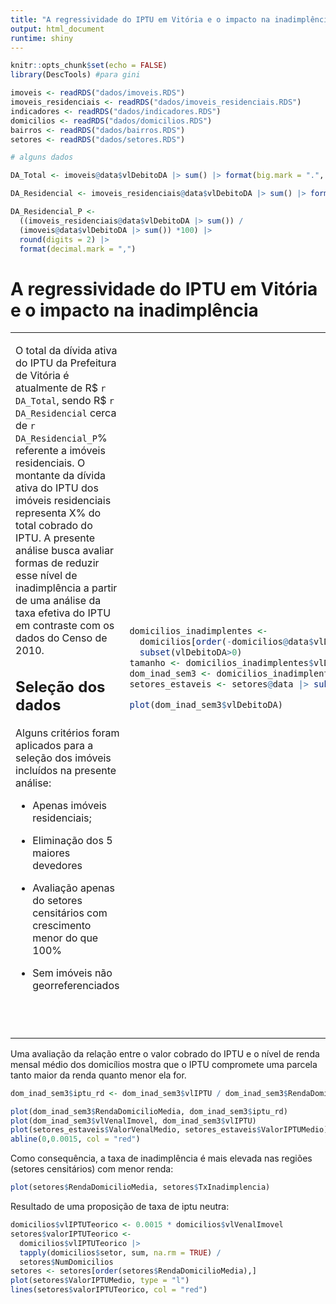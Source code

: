 ```yaml
---
title: "A regressividade do IPTU em Vitória e o impacto na inadimplência"
output: html_document
runtime: shiny
---
```


```r
knitr::opts_chunk$set(echo = FALSE)
library(DescTools) #para gini

imoveis <- readRDS("dados/imoveis.RDS")
imoveis_residenciais <- readRDS("dados/imoveis_residenciais.RDS")
indicadores <- readRDS("dados/indicadores.RDS")
domicilios <- readRDS("dados/domicilios.RDS")
bairros <- readRDS("dados/bairros.RDS")
setores <- readRDS("dados/setores.RDS")

# alguns dados

DA_Total <- imoveis@data$vlDebitoDA |> sum() |> format(big.mark = ".", decimal.mark = ",", nsmall = 2)

DA_Residencial <- imoveis_residenciais@data$vlDebitoDA |> sum() |> format(big.mark = ".", decimal.mark = ",", nsmall = 2)

DA_Residencial_P <- 
  ((imoveis_residenciais@data$vlDebitoDA |> sum()) /
  (imoveis@data$vlDebitoDA |> sum()) *100) |> 
  round(digits = 2) |> 
  format(decimal.mark = ",")

```

# A regressividade do IPTU em Vitória e o impacto na inadimplência

<table>
<tbody>
<tr>
<td width = 30%><p>O total da dívida ativa do IPTU da Prefeitura de Vitória é atualmente de R\$ `r DA_Total`, sendo R\$ `r DA_Residencial` cerca de `r DA_Residencial_P`% referente a imóveis residenciais. O montante da dívida ativa do IPTU dos imóveis residenciais representa X% do total cobrado do IPTU. A presente análise busca avaliar formas de reduzir esse nível de inadimplência a partir de uma análise da taxa efetiva do IPTU em contraste com os dados do Censo de 2010.</p>
<h2>Seleção dos dados</h2>
<p>Alguns critérios foram aplicados para a seleção dos imóveis incluídos na presente análise:</p>
<ul>
<li><p>Apenas imóveis residenciais;</p></li>
<li><p>Eliminação dos 5 maiores devedores</p></li>
<li><p>Avaliação apenas do setores censitários com crescimento menor do que 100%</p></li>
<li><p>Sem imóveis não georreferenciados</p></li>
</ul></td>
<td width = 70%>

```r
domicilios_inadimplentes <- 
  domicilios[order(-domicilios@data$vlDebitoDA),] |> 
  subset(vlDebitoDA>0)
tamanho <- domicilios_inadimplentes$vlDebitoDA |> length()
dom_inad_sem3 <- domicilios_inadimplentes[c(6:tamanho),]
setores_estaveis <- setores@data |> subset(VariacaoNumDomicilios<100)

plot(dom_inad_sem3$vlDebitoDA)
```

</td>
</tr>
<tr class="even">
<td></td>
<td></td>
</tr>
<tr class="odd">
<td></td>
<td></td>
</tr>
<tr class="even">
<td></td>
<td></td>
</tr>
<tr class="odd">
<td></td>
<td></td>
</tr>
<tr class="even">
<td></td>
<td></td>
</tr>
<tr class="odd">
<td></td>
<td></td>
</tr>
<tr class="even">
<td></td>
<td></td>
</tr>
<tr class="odd">
<td></td>
<td></td>
</tr>
<tr class="even">
<td></td>
<td></td>
</tr>
</tbody>
</table>

Uma avaliação da relação entre o valor cobrado do IPTU e o nível de renda mensal médio dos domicílios mostra que o IPTU compromete uma parcela tanto maior da renda quanto menor ela for.

```r
dom_inad_sem3$iptu_rd <- dom_inad_sem3$vlIPTU / dom_inad_sem3$RendaDomicilioMedia

plot(dom_inad_sem3$RendaDomicilioMedia, dom_inad_sem3$iptu_rd)
plot(dom_inad_sem3$vlVenalImovel, dom_inad_sem3$vlIPTU)
plot(setores_estaveis$ValorVenalMedio, setores_estaveis$ValorIPTUMedio)
abline(0,0.0015, col = "red")

```

Como consequência, a taxa de inadimplência é mais elevada nas regiões (setores censitários) com menor renda:

```r
plot(setores$RendaDomicilioMedia, setores$TxInadimplencia)
```

Resultado de uma proposição de taxa de iptu neutra:

```r

domicilios$vlIPTUTeorico <- 0.0015 * domicilios$vlVenalImovel
setores$valorIPTUTeorico <-
  domicilios$vlIPTUTeorico |>
  tapply(domicilios$setor, sum, na.rm = TRUE) /
  setores$NumDomicilios
setores <- setores[order(setores$RendaDomicilioMedia),]
plot(setores$ValorIPTUMedio, type = "l")
lines(setores$valorIPTUTeorico, col = "red")

```
